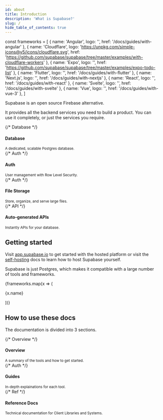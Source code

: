 ```yaml
---
id: about
title: Introduction
description: 'What is Supabase?'
slug: /
hide_table_of_contents: true
---
```


const frameworks = [
  { name: 'Angular', logo: '', href: '/docs/guides/with-angular' },
  { name: 'Cloudflare', logo: 'https://unpkg.com/simple-icons@v5/icons/cloudflare.svg', href: 'https://github.com/supabase/supabase/tree/master/examples/with-cloudflare-workers' },
  { name: 'Expo', logo: '', href: 'https://github.com/supabase/supabase/tree/master/examples/expo-todo-list' },
  { name: 'Flutter', logo: '', href: '/docs/guides/with-flutter' },
  { name: 'Next.js', logo: '', href: '/docs/guides/with-nextjs' },
  { name: 'React', logo: '', href: '/docs/guides/with-react' },
  { name: 'Svelte', logo: '', href: '/docs/guides/with-svelte' },
  { name: 'Vue', logo: '', href: '/docs/guides/with-vue-3' },
]

Supabase is an open source Firebase alternative. 

It provides all the backend services you need to build a product. You can use it completely, or just the services you require.

<div class="container" style={{ padding: 0 }}>
<div class="row is-multiline">
    {/* Database */}
    <div class="col col--6">
        <Link class="card" to="/docs/guides/database" style={{height: '100%'}}>
            <div class="card__body">
                <h4>Database</h4>
                <small>
                    A dedicated, scalable Postgres database.
                </small>
            </div>
        </Link>
    </div>
    {/* Auth */}
    <div class="col col--6">
        <Link class="card" to="/docs/guides/auth" style={{height: '100%'}}>
            <div class="card__body">
                <h4>Auth</h4>
                <small>
                    User management with Row Level Security.
                </small>
            </div>
        </Link>
    </div>
    {/* Auth */}
    <div class="col col--6">
        <Link class="card" to="/docs/guides/storage" style={{height: '100%'}}>
            <div class="card__body">
                <h4>File Storage</h4>
                <small>
                    Store, organize, and serve large files.
                </small>
            </div>
        </Link>
    </div>
    {/* API */}
    <div class="col col--6">
        <Link class="card" to="/docs/guides/api" style={{height: '100%'}}>
            <div class="card__body">
                <h4>Auto-generated APIs</h4>
                <small>
                    Instantly APIs for your database.
                </small>
            </div>
        </Link>
    </div>
</div>
</div>

## Getting started

Visit [app.supabase.io](https://app.supabase.io) to get started with the hosted platform or visit the [self-hosting](/docs/guides/self-hosting) docs to learn how to host Supabase yourself.

Supabase is just Postgres, which makes it compatible with a large number of tools and frameworks.

<div class="container" style={{ }}>
<div class="row is-multiline">
  {frameworks.map(x => (
    <div key={x.name} class="col col--3">
        <Link class="card" to={x.href}>
            <div class="card__body" style={{ display: 'flex', gap: 20 }}>
                  <p>{x.name}</p>
            </div>
        </Link>
    </div>
  ))}
</div>
</div>


## How to use these docs

The documentation is divided into 3 sections.

<div class="container" style={{ padding: 0 }}>
<div class="row is-multiline">
    {/* Overview */}
    <div class="col col--4">
        <Link class="card" to="/docs/architecture" style={{height: '100%'}}>
            <div class="card__body">
                <h4>Overview</h4>
                <small>
                    A summary of the tools and how to get started.
                </small>
            </div>
        </Link>
    </div>
    {/* Auth */}
    <div class="col col--4">
        <Link class="card" to="/docs/guides" style={{height: '100%'}}>
            <div class="card__body">
                <h4>Guides</h4>
                <small>
                    In-depth explainations for each tool.
                </small>
            </div>
        </Link>
    </div>
    {/* Ref */}
    <div class="col col--4">
        <Link class="card" to="/docs/reference/javascript/supabase-client" style={{height: '100%'}}>
            <div class="card__body">
                <h4>Reference Docs</h4>
                <small>
                    Technical documentation for Client Libraries and Systems.
                </small>
            </div>
        </Link>
    </div>
</div>
</div>